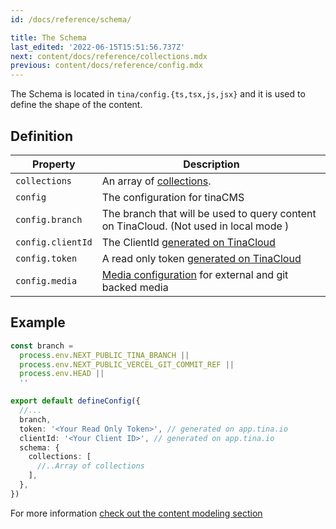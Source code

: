 ```yaml
---
id: /docs/reference/schema/

title: The Schema
last_edited: '2022-06-15T15:51:56.737Z'
next: content/docs/reference/collections.mdx
previous: content/docs/reference/config.mdx
---
```


The Schema is located in `tina/config.{ts,tsx,js,jsx}` and it is used to define the shape of the content.

## Definition

| Property          | Description                                                                                 |
| ----------------- | ------------------------------------------------------------------------------------------- |
| `collections`     | An array of [collections](/docs/reference/collections/).                                    |
| `config`          | The configuration for tinaCMS                                                               |
| `config.branch`   | The branch that will be used to query content on TinaCloud. (Not used in local mode )       |
| `config.clientId` | The ClientId [generated on TinaCloud](/docs/tina-cloud/dashboard/)                          |
| `config.token`    | A read only token [generated on TinaCloud](/docs/tina-cloud/dashboard/projects/#api-tokens) |
| `config.media`    | [Media configuration](/docs/reference/media/overview/) for external and git backed media    |

## Example

```ts
const branch =
  process.env.NEXT_PUBLIC_TINA_BRANCH ||
  process.env.NEXT_PUBLIC_VERCEL_GIT_COMMIT_REF ||
  process.env.HEAD ||
  ''

export default defineConfig({
  //...
  branch,
  token: '<Your Read Only Token>', // generated on app.tina.io
  clientId: '<Your Client ID>', // generated on app.tina.io
  schema: {
    collections: [
      //..Array of collections
    ],
  },
})
```

For more information [check out the content modeling section](/docs/schema/)
